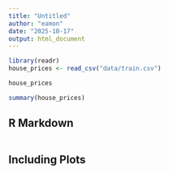 ```yaml
---
title: "Untitled"
author: "eamon"
date: "2025-10-17"
output: html_document
---
```


```r
library(readr)
house_prices <- read_csv("data/train.csv")

house_prices

summary(house_prices)

```

## R Markdown


```r
```

## Including Plots


```r
```

